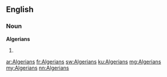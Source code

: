 ==English==

===Noun===
'''Algerians'''

# {{plural of|Algerian}}

[[ar:Algerians]]
[[fr:Algerians]]
[[sw:Algerians]]
[[ku:Algerians]]
[[mg:Algerians]]
[[my:Algerians]]
[[nn:Algerians]]